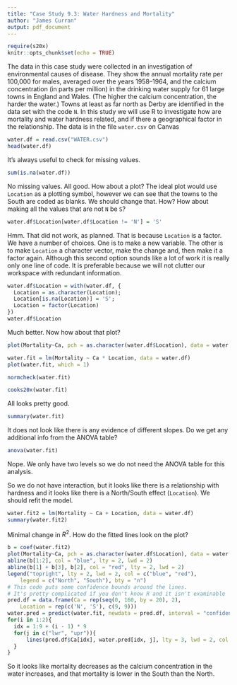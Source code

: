 ```yaml
---
title: "Case Study 9.3: Water Hardness and Mortality"
author: "James Curran"
output: pdf_document
---
```

```r
require(s20x)
knitr::opts_chunk$set(echo = TRUE)
```

The data in this case study were collected in an investigation of environmental causes of disease. They show the annual mortality rate per 100,000 for males, averaged over the years 1958--1964, and the calcium concentration (in parts per million) in the drinking water supply for 61 large towns in England and Wales. (The higher the calcium concentration, the harder the water.) Towns at least as far north as Derby are identified in the data set with the code `N`. In this study we will use R to investigate how are mortality and water hardness related, and if there a geographical factor in the relationship. The data is in the file `water.csv` on Canvas

```r
water.df = read.csv("WATER.csv")
head(water.df)
```

It's always useful to check for missing values.
```r
sum(is.na(water.df))
```

No missing values. All good. How about a plot? The ideal plot would use `Location` as a plotting symbol, however we can see that the towns to the South are coded as blanks. We should change that. How? How about making all the values that are not `N` be `S`?
```r
water.df$Location[water.df$Location != 'N'] = 'S'
```

Hmm. That did not work, as planned. That is because `Location` is a factor. We have a number of choices. One is to make a new variable. The other is to make `Location` a character vector, make the change and, then make it a factor again. Although this second option sounds like a lot of work it is really only one line of code. It is preferable because we will not clutter our workspace with redundant information.

```r
water.df$Location = with(water.df, {
  Location = as.character(Location);
  Location[is.na(Location)] = 'S';
  Location = factor(Location)
})
water.df$Location
```

Much better. Now how about that plot?
```r
plot(Mortality~Ca, pch = as.character(water.df$Location), data = water.df)
```

```r
water.fit = lm(Mortality ~ Ca * Location, data = water.df)
plot(water.fit, which = 1)
```

```r
normcheck(water.fit)
```

```r
cooks20x(water.fit)
```

All looks pretty good. 

```r
summary(water.fit)
```

It does not look like there is any evidence of different slopes. Do we get any additional info from the ANOVA table?

```r
anova(water.fit)
```

Nope. We only have two levels so we do not need the ANOVA table for this analysis.

So we do not have interaction, but it looks like there is a relationship with hardness and it looks like there is a North/South effect (`Location`). We should refit the model.

```r
water.fit2 = lm(Mortality ~ Ca + Location, data = water.df)
summary(water.fit2)
```

Minimal change in $R^2$. How do the fitted lines look on the plot?

```r
b = coef(water.fit2)
plot(Mortality~Ca, pch = as.character(water.df$Location), data = water.df)
abline(b[1:2], col = "blue", lty = 2, lwd = 2)
abline(b[1] + b[3], b[2], col = "red", lty = 2, lwd = 2)
legend("topright", lty = 2, lwd = 2, col = c("blue", "red"), 
    legend = c("North", "South"), bty = "n")
# This code puts some confidence bounds around the lines.
# It's pretty complicated if you don't know R and it isn't examinable
pred.df = data.frame(Ca = rep(seq(0, 160, by = 20), 2), 
    Location = rep(c('N', 'S'), c(9, 9)))
water.pred = predict(water.fit, newdata = pred.df, interval = "confidence")
for(i in 1:2){
  idx = 1:9 + (i - 1) * 9
  for(j in c("lwr", "upr")){
      lines(pred.df$Ca[idx], water.pred[idx, j], lty = 3, lwd = 2, col = "lightgrey");
  }
}
```


So it looks like mortality decreases as the calcium concentration in the water increases, and that mortality is lower in the South than the North.
